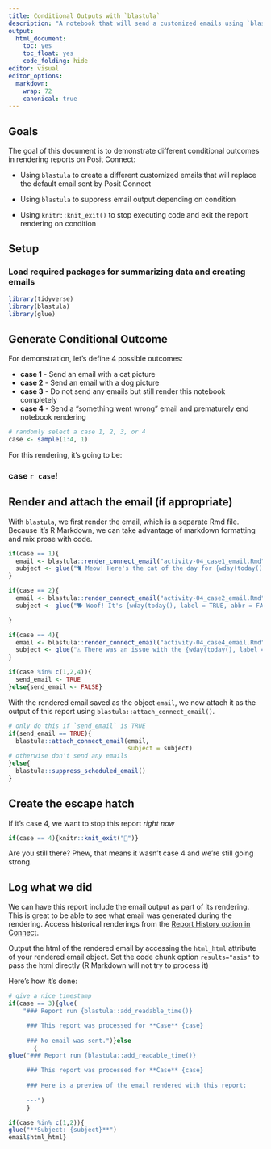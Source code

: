 ```yaml
---
title: Conditional Outputs with `blastula`
description: "A notebook that will send a customized emails using `blastula`"
output:
  html_document:
    toc: yes
    toc_float: yes
    code_folding: hide
editor: visual
editor_options: 
  markdown:
    wrap: 72
    canonical: true
---
```


## Goals 

The goal of this document is to demonstrate different conditional
outcomes in rendering reports on Posit Connect:

-   Using `blastula` to create a different customized emails that will
    replace the default email sent by Posit Connect

-   Using `blastula` to suppress email output depending on condition

-   Using `knitr::knit_exit()` to stop executing code and exit the
    report rendering on condition

## Setup

### Load required packages for summarizing data and creating emails

```r

library(tidyverse)
library(blastula)
library(glue)

```

## Generate Conditional Outcome

For demonstration, let's define 4 possible outcomes:

-   **case 1** - Send an email with a cat picture
-   **case 2** - Send an email with a dog picture
-   **case 3** - Do not send any emails but still render this notebook
    completely
-   **case 4** - Send a "something went wrong" email and prematurely end
    notebook rendering

```r

# randomly select a case 1, 2, 3, or 4
case <- sample(1:4, 1) 

```

For this rendering, it's going to be:

<h3>case `r case`!</h3>

## Render and attach the email (if appropriate)

With `blastula`, we first render the email, which is a separate Rmd
file. Because it's R Markdown, we can take advantage of markdown
formatting and mix prose with code.

```r


if(case == 1){
  email <- blastula::render_connect_email("activity-04_case1_email.Rmd")
  subject <- glue("🐈 Meow! Here's the cat of the day for {wday(today(), label = TRUE, abbr = FALSE)}")
}

if(case == 2){
  email <- blastula::render_connect_email("activity-04_case2_email.Rmd")
  subject <- glue("🐕 Woof! It's {wday(today(), label = TRUE, abbr = FALSE)}, here's a pup!")

}

if(case == 4){
  email <- blastula::render_connect_email("activity-04_case4_email.Rmd")
  subject <- glue("⚠️ There was an issue with the {wday(today(), label = TRUE, abbr = FALSE)} report")
}

if(case %in% c(1,2,4)){
  send_email <- TRUE
}else{send_email <- FALSE}

```

With the rendered email saved as the object `email`, we now attach it as
the output of this report using `blastula::attach_connect_email()`.

```r

# only do this if `send_email` is TRUE
if(send_email == TRUE){
  blastula::attach_connect_email(email,
                                 subject = subject)
# otherwise don't send any emails
}else{
  blastula::suppress_scheduled_email()
}

```

## Create the escape hatch

If it's case 4, we want to stop this report *right now*

```r

if(case == 4){knitr::knit_exit("👋")}
```

Are you still there? Phew, that means it wasn't case 4 and we're still
going strong.

## Log what we did

We can have this report include the email output as part of its
rendering. This is great to be able to see what email was generated
during the rendering. Access historical renderings from the [Report
History option in
Connect](https://docs.posit.co/connect/user/report-history/).

Output the html of the rendered email by accessing the `html_html`
attribute of your rendered email object. Set the code chunk option
`results="asis"` to pass the html directly (R Markdown will not try to
process it)

Here's how it's done:

```r

# give a nice timestamp
if(case == 3){glue(
    "### Report run {blastula::add_readable_time()}

     ### This report was processed for **Case** {case}
     
     ### No email was sent.")}else
       {
glue("### Report run {blastula::add_readable_time()}

     ### This report was processed for **Case** {case}
     
     ### Here is a preview of the email rendered with this report: 
     
     ---")
     }

```

```r

if(case %in% c(1,2)){
glue("**Subject: {subject}**")
email$html_html}

```
